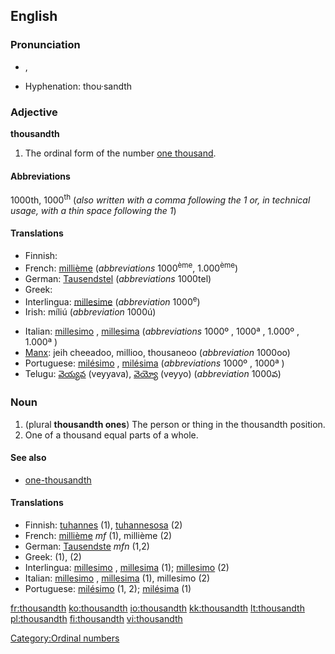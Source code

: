==English==

===Pronunciation===
*{{IPA|/ˈθaʊznθ/}}, {{SAMPA|/"TaUznT/}}
*Hyphenation: thou·sandth

===Adjective===
'''thousandth'''

# The ordinal form of the number [[thousand|one thousand]].

====Abbreviations====
1000th, 1000<sup>th</sup> (''also written with a comma following the 1 or, in technical usage, with a thin space following the 1'')

====Translations====
{{top}}
* Finnish: {{t+|fi|tuhannes}}
* French: [[millième]] (''abbreviations'' 1000<sup>ème</sup>, 1.000<sup>ème</sup>)
* German: [[Tausendstel]] (''abbreviations'' 1000tel)
* Greek: {{t|el|χιλιοστός|sc=Grek}}
* Interlingua: [[millesime]] (''abbreviation'' 1000<sup>e</sup>)
* Irish: míliú (''abbreviation'' 1000ú)
{{mid}}
* Italian: [[millesimo]] {{m}}, [[millesima]] {{f}} (''abbreviations'' 1000º {{m}}, 1000ª {{f}}, 1.000º {{m}}, 1.000ª {{f}})
* [[Manx]]: jeih cheeadoo, millioo, thousaneoo (''abbreviation'' 1000oo)
* Portuguese: [[milésimo]] {{m}}, [[milésima]] {{f}} (''abbreviations'' 1000º {{m}}, 1000ª {{f}})
* Telugu: [[వెయ్యవ]] (veyyava), [[వెయ్యో]] (veyyo) (''abbreviation'' 1000వ)
{{bottom}}

===Noun===
{{en-noun}}

# (plural '''thousandth ones''') The person or thing in the thousandth position.
# One of a thousand equal parts of a whole.

====See also====
*[[one-thousandth]]

====Translations====
* Finnish: [[tuhannes]] (1), [[tuhannesosa]] (2)
* French: [[millième]] ''mf'' (1), millième {{m}} (2)
* German: [[Tausendste]] ''mfn'' (1,2)
* Greek: {{t|el|χιλιοστός|sc=Grek}} (1), {{t|el|χιλιοστό|n|sc=Grek}} (2)
* Interlingua: [[millesimo]] {{m}}, [[millesima]] {{f}} (1); [[millesimo]] (2)
* Italian: [[millesimo]] {{m}}, [[millesima]] {{f}} (1), millesimo {{m}} (2)
* Portuguese: [[milésimo]] {{m}} (1, 2); [[milésima]] {{f}} (1)

[[Category:Ordinal numbers]]

[[fr:thousandth]]
[[ko:thousandth]]
[[io:thousandth]]
[[kk:thousandth]]
[[lt:thousandth]]
[[pl:thousandth]]
[[fi:thousandth]]
[[vi:thousandth]]